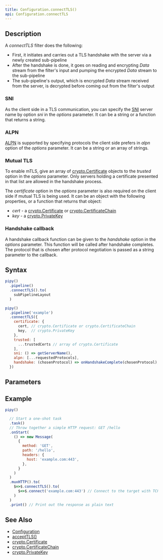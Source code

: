 ```yaml
---
title: Configuration.connectTLS()
api: Configuration.connectTLS
---
```


## Description

<Summary/>

<FilterDiagram
  name="connectTLS"
  input="Data"
  output="Data"
  subInput="Data"
  subOutput="Data"
  subType="link"
/>

A _connectTLS_ filter does the following:

- First, it initiates and carries out a TLS handshake with the server via a newly created sub-pipeline
- After the handshake is done, it goes on reading and encrypting _Data_ stream from the filter's input and pumping the encrypted _Data_ stream to the sub-pipeline
- The sub-pipeline's output, which is encrypted _Data_ stream received from the server, is decrypted before coming out from the filter's output

### SNI

As the client side in a TLS communication, you can specify the [SNI](https://en.wikipedia.org/wiki/Server_Name_Indication) server name by option _sni_ in the _options_ parameter. It can be a string or a function that returns a string.

### ALPN

[ALPN](https://en.wikipedia.org/wiki/Application-Layer_Protocol_Negotiation) is supported by specifying protocols the client side prefers in _alpn_ option of the _options_ parameter. It can be a string or an array of strings.

### Mutual TLS

To enable mTLS, give an array of [crypto.Certificate](/reference/api/crypto/Certificate) objects to the _trusted_ option in the _options_ parameter. Only servers holding a certificate presented in that list are allowed in the handshake process.

The _certificate_ option in the _options_ parameter is also required on the client side if mutual TLS is being used. It can be an object with the following properties, or a function that returns that object:

- _cert_ - a [crypto.Certificate](/reference/api/crypto/Certificate) or [crypto.CertificateChain](/reference/api/crypto/CertificateChain)
- _key_ - a [crypto.PrivateKey](/reference/api/crypto/PrivateKey)

### Handshake callback

A handshake callback function can be given to the _handshake_ option in the _options_ parameter. This function will be called after handshake completes. The protocol that is chosen after protocol negotiation is passed as a string parameter to the callback.

## Syntax

``` js
pipy()
  .pipeline()
  .connectTLS().to(
    subPipelineLayout
  )

pipy()
  .pipeline('example')
  .connectTLS({
    certificate: {
      cert, // crypto.Certificate or crypto.CertificateChain
      key,  // crypto.PrivateKey
    },
    trusted: [
      ...trustedCerts // array of crypto.Certificate
    ],
    sni: () => getServerName(),
    alpn: [...requestedProtocols],
    handshake: (chosenProtocol) => onHandshakeComplete(chosenProtocol),
  })
```

## Parameters

<Parameters/>

## Example

``` js
pipy()

  // Start a one-shot task
  .task()
  // Throw together a simple HTTP request: GET /hello
  .onStart(
    () => new Message(
      {
        method: 'GET',
        path: '/hello',
        headers: {
          host: 'example.com:443',
        },
      }
    )
  )
  .muxHTTP().to(
    $=>$.connectTLS().to(
      $=>$.connect('example.com:443') // Connect to the target with TCP
    )
  )
  .print() // Print out the response as plain text
```

## See Also

* [Configuration](/reference/api/Configuration)
* [acceptTLS()](/reference/api/Configuration/acceptTLS)
* [crypto.Certificate](/reference/api/crypto/Certificate)
* [crypto.CertificateChain](/reference/api/crypto/CertificateChain)
* [crypto.PrivateKey](/reference/api/crypto/PrivateKey)
